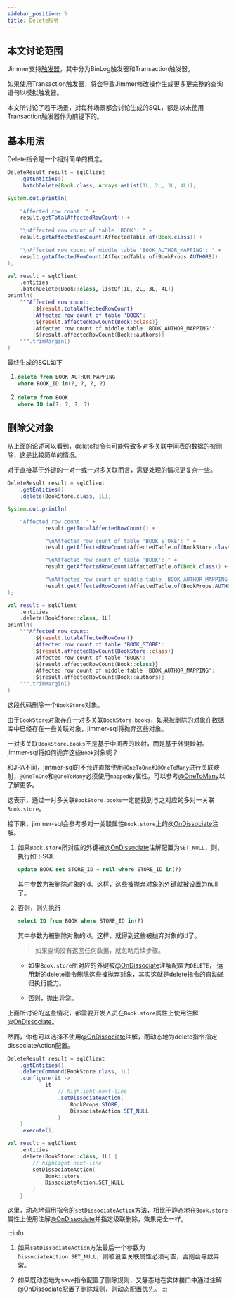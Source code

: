 ```yaml
---
sidebar_position: 5
title: Delete指令
---
```



## 本文讨论范围

Jimmer支持[触发器](../advanced/trigger)，其中分为BinLog触发器和Transaction触发器。

如果使用Transaction触发器，将会导致Jimmer修改操作生成更多更完整的查询语句以模拟触发器。

本文所讨论了若干场景，对每种场景都会讨论生成的SQL，都是以未使用Transaction触发器作为前提下的。

## 基本用法

Delete指令是一个相对简单的概念。

<Tabs groupId="language">
<TabItem value="java" label="Java">

```java
DeleteResult result = sqlClient
    .getEntities()
    .batchDelete(Book.class, Arrays.asList(1L, 2L, 3L, 4L));

System.out.println(
    
    "Affected row count: " + 
    result.getTotalAffectedRowCount() +

    "\nAffected row count of table 'BOOK': " +
    result.getAffectedRowCount(AffectedTable.of(Book.class)) +
    
    "\nAffected row count of middle table 'BOOK_AUTHOR_MAPPING': " +
    result.getAffectedRowCount(AffectedTable.of(BookProps.AUTHORS))
);
```

</TabItem>
<TabItem value="kotlin" label="Kotlin">

```kotlin
val result = sqlClient
    .entities
    .batchDelete(Book::class, listOf(1L, 2L, 3L, 4L))
println(
    """Affected row count: 
        |${result.totalAffectedRowCount}
        |Affected row count of table 'BOOK': 
        |${result.affectedRowCount(Book::class)}
        |Affected row count of middle table 'BOOK_AUTHOR_MAPPING': 
        |${result.affectedRowCount(Book::authors)}
    """.trimMargin()
)
```

</TabItem>
</Tabs>

最终生成的SQL如下

1. 
    ```sql
    delete from BOOK_AUTHOR_MAPPING 
    where BOOK_ID in(?, ?, ?, ?)
    ```

2. 
    ```sql
    delete from BOOK 
    where ID in(?, ?, ?, ?)
    ```

## 删除父对象

从上面的论述可以看到，delete指令有可能导致多对多关联中间表的数据的被删除，这是比较简单的情况。

对于直接基于外键的一对一或一对多关联而言，需要处理的情况更复杂一些。

<Tabs groupId="language">
<TabItem value="java" label="Java">

```java
DeleteResult result = sqlClient
    .getEntities()
    .delete(BookStore.class, 1L);

System.out.println(

    "Affected row count: " +
            result.getTotalAffectedRowCount() +

            "\nAffected row count of table 'BOOK_STORE': " +
            result.getAffectedRowCount(AffectedTable.of(BookStore.class)) +

            "\nAffected row count of table 'BOOK': " +
            result.getAffectedRowCount(AffectedTable.of(Book.class)) +

            "\nAffected row count of middle table 'BOOK_AUTHOR_MAPPING': " +
            result.getAffectedRowCount(AffectedTable.of(BookProps.AUTHORS))
);
```

</TabItem>
<TabItem value="kotlin" label="Kotlin">

```kotlin
val result = sqlClient
    .entities
    .delete(BookStore::class, 1L)
println(
    """Affected row count: 
        |${result.totalAffectedRowCount}
        |Affected row count of table 'BOOK_STORE': 
        |${result.affectedRowCount(BookStore::class)}
        |Affected row count of table 'BOOK': 
        |${result.affectedRowCount(Book::class)}
        |Affected row count of middle table 'BOOK_AUTHOR_MAPPING': 
        |${result.affectedRowCount(Book::authors)}
    """.trimMargin()
)
```

</TabItem>
</Tabs>

这段代码删除一个`BookStore`对象。

由于`BookStore`对象存在一对多关联`BookStore.books`，如果被删除的对象在数据库中已经存在一些关联对象，jimmer-sql将抛弃这些对象。

一对多关联`BookStore.books`不是基于中间表的映射，而是基于外键映射。jimmer-sql将如何抛弃这些`Book`对象呢？

和JPA不同，jimmer-sql的不允许直接使用`@OneToOne`和`@OneToMany`进行关联映射，`@OneToOne`和`@OneToMany`必须使用`mappedBy`属性。可以参考[@OneToMany](../basic/mapping#onetomany)以了解更多。

这表示，通过一对多关联`BookStore.books`一定能找到与之对应的多对一关联`Book.store`。

接下来，jimmer-sql会参考多对一关联属性`Book.store`上的[@OnDissociate](../basic/mapping#ondissociate)注解。

1. 如果`Book.store`所对应的外键被[@OnDissociate](../basic/mapping#ondissociate)注解配置为`SET_NULL`，则，执行如下SQL

    ```sql
    update BOOK set STORE_ID = null where STORE_ID in(?)
    ```
    其中参数为被删除对象的id。这样，这些被抛弃对象的外键就被设置为null了。

2. 否则，则先执行

    ```sql
    select ID from BOOK where STORE_ID in(?)
    ```
    其中参数为被删除对象的id。这样，就得到这些被抛弃对象的id了。

    > 如果查询没有返回任何数据，就忽略后续步骤。

    - 如果`Book.store`所对应的外键被[@OnDissociate](../basic/mapping#ondissociate)注解配置为`DELETE`，
        运用新的delete指令删除这些被抛弃对象，其实这就是delete指令的自动递归执行能力。

    - 否则，抛出异常。

上面所讨论的这些情况，都需要开发人员在`Book.store`属性上使用注解[@OnDissociate](../basic/mapping#ondissociate)。

然而，你也可以选择不使用[@OnDissociate](../basic/mapping#ondissociate)注解，而动态地为delete指令指定dissociateAction配置。

<Tabs groupId="language">
<TabItem value="java" label="Java">

```java
DeleteResult result = sqlClient
    .getEntities()
    .deleteCommand(BookStore.class, 1L)
    .configure(it ->
            it
                // highlight-next-line
                .setDissociateAction(
                    BookProps.STORE,
                    DissociateAction.SET_NULL
                )
    )
    .execute();
```

</TabItem>
<TabItem value="kotlin" label="Kotlin">

```kotlin
val result = sqlClient
    .entities
    .delete(BookStore::class, 1L) {
        // highlight-next-line
        setDissociateAction(
            Book::store, 
            DissociateAction.SET_NULL
        )
    }
```

</TabItem>
</Tabs>

这里，动态地调用指令的`setDissociateAction`方法，相比于静态地在`Book.store`属性上使用注解[@OnDissociate](../basic/mapping#ondissociate)并指定级联删除，效果完全一样。

:::info
1. 如果`setDissociateAction`方法最后一个参数为`DissociateAction.SET_NULL`，则被设置关联属性必须可空，否则会导致异常。

2. 如果既动态地为save指令配置了删除规则，又静态地在实体接口中通过注解[@OnDissociate](../basic/mapping#ondissociate)配置了删除规则，则动态配置优先。
:::




